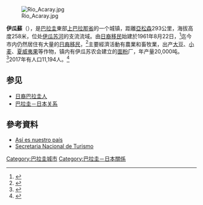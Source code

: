 [[Image:Rio_Acaray.jpg|thumb]]

'''伊瓜蘇'''（{{lang-es|Yguazú}}），是[[巴拉圭|巴拉圭]]東部[[上巴拉那省|上巴拉那省]]的一个城镇，距離[[亞松森|亞松森]]293公里，海拔高度258米，位处[[伊瓜苏河|伊瓜苏河]]的支流{{link-es|星期一河|Río Monday}}流域。由[[日裔巴拉圭人|日裔移民]]始建於1961年8月22日，<ref>{{cite web |author1=[[日本外务省|日本外务省]] |title=二国間関係　-　移住史 |url=https://www.py.emb-japan.go.jp/itpr_ja/nikokukan-kankei.ijyushi.html |website=日本驻巴拉圭大使馆 |accessdate=2022-03-21 |language=ja |archive-date=2022-04-05 |archive-url=https://web.archive.org/web/20220405004312/https://www.py.emb-japan.go.jp/itpr_ja/nikokukan-kankei.ijyushi.html }}</ref>迄今市内仍然居住有大量的[[日裔巴拉圭人|日裔移民]]，<ref>{{cite web |author1=[[中华民国驻巴拉圭大使馆|中华民国驻巴拉圭大使馆]] |title=伊瓜蘇市(Yguazu)Mauro Kawano市長及Kazunori Sato市議員拜會本館 |url=https://www.taiwanembassy.org/pyagt/post/3453.html |website=[[中华民国驻巴拉圭大使馆|中华民国驻巴拉圭大使馆]] |accessdate=2019-09-24 |archive-date=2022-03-21 |archive-url=https://web.archive.org/web/20220321042254/https://www.taiwanembassy.org/pyagt/post/3453.html }}</ref>主要經濟活動有農業和畜牧業，出产[[大豆|大豆]]、[[小麦|小麦]]、[[夏威夷果|夏威夷果]]等作物，镇内有伊瓜苏农会建立的[[面粉|面粉]]厂，年产量20,000吨。<ref>{{cite web |author1=[[千葉市|千葉市]]役所総務局市長公室国際交流課 |title=アスンシオン市公式訪問報告書 |url=https://www.city.chiba.jp/somu/shichokoshitsu/kokusai/documents/report_asuncion2019.pdf |website=[[千葉市|千葉市]]役所 |accessdate=2022-03-21 |language=ja |archive-date=2022-04-22 |archive-url=https://web.archive.org/web/20220422004310/https://www.city.chiba.jp/somu/shichokoshitsu/kokusai/documents/report_asuncion2019.pdf }}</ref>2017年有人口11,194人。<ref>{{cite web|url=http://www.dgeec.gov.py/Publicaciones/Biblioteca/proyeccion%20nacional/Proyeccion%20Distrital.pdf|title=Proyección de la población por sexo y edad, según distrito. Revisión 2015|author=DGEEC|pages=32-37|accessdate=11-10-15|archiveurl=https://web.archive.org/web/20151016011537/http://www.dgeec.gov.py/Publicaciones/Biblioteca/proyeccion%20nacional/Proyeccion%20Distrital.pdf|archivedate=2015-10-16|language=es}}</ref>

{{Coord|25|27|53|S|55|0|21|W|display=title}}

==参见==
* [[日裔巴拉圭人|日裔巴拉圭人]]
* [[巴拉圭－日本关系|巴拉圭－日本关系]]

==參考資料==
{{reflist}}
* [http://archivo.abc.com.py/paraguay/Xaltoparana.htm Así es nuestro país] {{Wayback|url=http://archivo.abc.com.py/paraguay/Xaltoparana.htm |date=20150906002004 }}
* [http://www.senatur.gov.py/ Secretaria Nacional de Turismo] {{Wayback|url=http://www.senatur.gov.py/ |date=20150520071223 }}

{{Paraguay-geo-stub}}
[[Category:巴拉圭城市|Category:巴拉圭城市]]
[[Category:巴拉圭－日本關係|Category:巴拉圭－日本關係]]